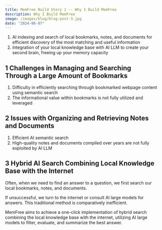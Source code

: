 ```yaml
---
title: MemFree Build Story 1 -- Why I Build MemFree
description: Why I Build MemFree
image: /images/blog/blog-post-3.jpg
date: "2024-06-07"
---
```


1. AI indexing and search of local bookmarks, notes, and documents for efficient discovery of the most matching and useful information
2. Integration of your local knowledge base with AI LLM to create your second brain, freeing up your memory capacity

## 1 Challenges in Managing and Searching Through a Large Amount of Bookmarks

1. Difficulty in efficiently searching through bookmarked webpage content using semantic search
2. The informational value within bookmarks is not fully utilized and leveraged

## 2 Issues with Organizing and Retrieving Notes and Documents

1. Efficient AI semantic search
2. High-quality notes and documents compiled over years are not fully exploited by AI LLM

## 3 Hybrid AI Search Combining Local Knowledge Base with the Internet

Often, when we need to find an answer to a question, we first search our local bookmarks, notes, and documents.

If unsuccessful, we turn to the internet or consult AI large models for answers. This traditional method is comparatively inefficient.

MemFree aims to achieve a one-click implementation of hybrid search combining the local knowledge base with the internet, utilizing AI large models to filter, evaluate, and summarize the best answer.
